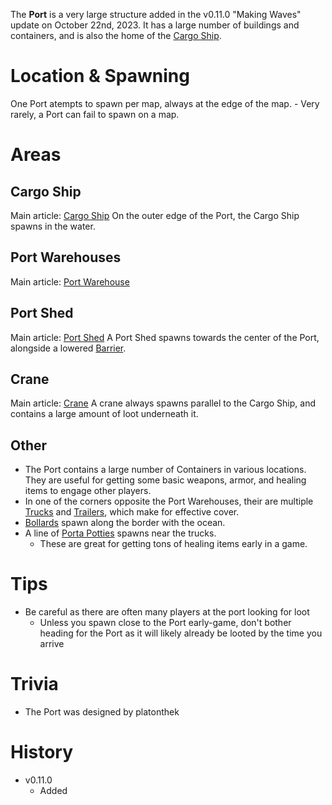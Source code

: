 The **Port** is a very large structure added in the v0.11.0 "Making Waves" update on October 22nd, 2023. It has a large number of buildings and containers, and is also the home of the [Cargo Ship](/buildings/ship).

# Location & Spawning
One Port atempts to spawn per map, always at the edge of the map.
    - Very rarely, a Port can fail to spawn on a map.

# Areas
## Cargo Ship
Main article: [Cargo Ship](/buildings/ship)
On the outer edge of the Port, the Cargo Ship spawns in the water.

## Port Warehouses
Main article: [Port Warehouse](/buildings/port_warehouse)

## Port Shed
Main article: [Port Shed](/buildings/port_shed)
A Port Shed spawns towards the center of the Port, alongside a lowered [Barrier](/obstacles/barrier).

## Crane
Main article: [Crane](/buildings/crane)
A crane always spawns parallel to the Cargo Ship, and contains a large amount of loot underneath it.

## Other
- The Port contains a large number of Containers in various locations. They are useful for getting some basic weapons, armor, and healing items to engage other players.
- In one of the corners opposite the Port Warehouses, their are multiple [Trucks](/obstacles/truck) and [Trailers](/obstacles/trailer), which make for effective cover.
- [Bollards](/obstacles/bollard) spawn along the border with the ocean.
- A line of [Porta Potties](/buildings/porta_potty) spawns near the trucks.
    - These are great for getting tons of healing items early in a game.

# Tips
- Be careful as there are often many players at the port looking for loot
    - Unless you spawn close to the Port early-game, don't bother heading for the Port as it will likely already be looted by the time you arrive

# Trivia
- The Port was designed by platonthek

# History
- v0.11.0
    - Added